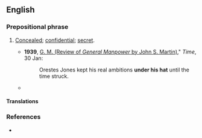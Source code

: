 ==English==
===Prepositional phrase===
{{en-PP}}

# {{lb|en|idiomatic}} [[concealed|Concealed]]; [[confidential]]; [[secret]].
#* '''1939''', [http://www.time.com/time/magazine/article/0,9171,760731,00.html G. M. (Review of ''General Manpower'' by John S. Martin)]," ''Time'', 30 Jan:
#*: Orestes Jones kept his real ambitions '''under his hat''' until the time struck.
#* {{quote-book|lang=en|year=2009|title=Blaze of Glory |author=Michael Pryor  |page=98 |ISBN=1442959029 |passage=The Prime Minister jabbed his cigar at Sir Darius. 'I told you those Holmlanders had something '''under their hats'''...." }}

====Translations====
{{trans-see|secret}}

===References===
* {{R:OneLook}}